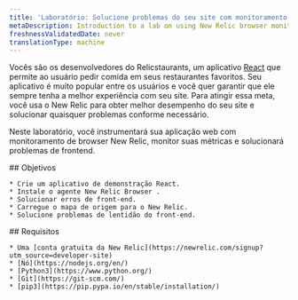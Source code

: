 ```yaml
---
title: 'Laboratório: Solucione problemas do seu site com monitoramento de browser New Relic'
metaDescription: Introduction to a lab on using New Relic browser monitoring to improve your website
freshnessValidatedDate: never
translationType: machine
---
```


Vocês são os desenvolvedores do Relicstaurants, um aplicativo [React](https://reactjs.org//) que permite ao usuário pedir comida em seus restaurantes favoritos. Seu aplicativo é muito popular entre os usuários e você quer garantir que ele sempre tenha a melhor experiência com seu site. Para atingir essa meta, você usa o New Relic <InlinePopover type="browser"/>para obter melhor desempenho do seu site e solucionar quaisquer problemas conforme necessário.

Neste laboratório, você instrumentará sua aplicação web com monitoramento de browser New Relic, monitor suas métricas e solucionará problemas de frontend.

<SideBySide>
  <Side>
    ## Objetivos

    * Crie um aplicativo de demonstração React.
    * Instale o agente New Relic Browser .
    * Solucionar erros de front-end.
    * Carregue o mapa de origem para o New Relic.
    * Solucione problemas de lentidão do front-end.
  </Side>

  <Side>
    ## Requisitos

    * Uma [conta gratuita da New Relic](https://newrelic.com/signup?utm_source=developer-site)
    * [Nó](https://nodejs.org/en/)
    * [Python3](https://www.python.org/)
    * [Git](https://git-scm.com/)
    * [pip3](https://pip.pypa.io/en/stable/installation/)
  </Side>
</SideBySide>

<DocTiles numbered>
  <DocTile
    title="Set up your lab environment"
    path="/docs/browser/new-relic-browser/lab/set-up-env"
  />

  <DocTile
    title="Instrument your application with our browser agent"
    path="/docs/browser/new-relic-browser/lab/install-browser-agent"
  />
</DocTiles>

<DocTiles>
  <DocTile
    title="Debug errors in your application"
    number="3"
    path="/docs/browser/new-relic-browser/lab/debug-errors"
  />

  <DocTile
    title="Debug frontend slowness in your application"
    number="4"
    path="/docs/browser/new-relic-browser/lab/debug-slowness"
  />
</DocTiles>